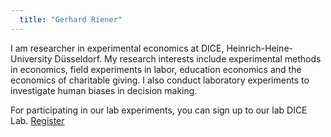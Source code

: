 ```yaml
---
  title: "Gerhard Riener"
---
```


I am researcher in experimental economics at DICE, Heinrich-Heine-University Düsseldorf. My research interests include experimental methods in economics, field experiments in labor, education economics and the economics of charitable giving. I also conduct laboratory experiments to investigate human biases in decision making.

For participating in our lab experiments, you can sign up to our lab DICE Lab. [Register](https://www.dice.hhu.de/forschung-dice/dicelab)
